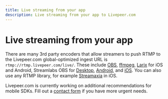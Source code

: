 ```yaml
---
title: Live streaming from your app
description: Live streaming from your app to Livepeer.com
---
```


# Live streaming from your app

There are many 3rd party encoders that allow streamers to push RTMP to the
Livepeer.com global-optimized ingest URL is `rtmp://rtmp.livepeer.com/live/`.
These include [OBS](https://obsproject.com/), [ffmpeg](https://ffmpeg.org/),
[Larix](https://softvelum.com/larix/) for iOS and Android, Streamlabs OBS for
[Desktop](https://streamlabs.com/),
[Android](https://play.google.com/store/apps/details?id=com.streamlabs&hl=en_US&gl=US),
and
[iOS](https://apps.apple.com/us/app/streamlabs-live-streaming-app/id1294578643).
You can also use any RTMP library, for example
[Streamaxia](https://www.streamaxia.com/) in iOS.

Livepeer.com is currently working on additional recommendations for mobile SDKs.
Fill out a [contact form](contact) if you have more urgent needs.
